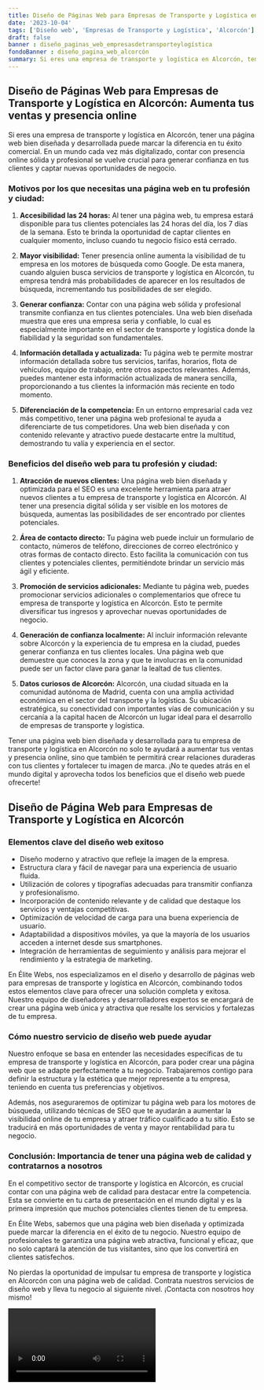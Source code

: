 ```yaml
---
title: Diseño de Páginas Web para Empresas de Transporte y Logística en Alcorcón
date: '2023-10-04'
tags: ['Diseño web', 'Empresas de Transporte y Logística', 'Alcorcón']
draft: false
banner : diseño_paginas_web_empresasdetransporteylogística
fondoBanner : diseño_pagina_web_alcorcón
summary: Si eres una empresa de transporte y logística en Alcorcón, tener una página web bien diseñada y desarrollada puede marcar la diferencia en tu éxito comercial. En un mundo cada vez más digitalizado, contar con presencia online sólida y profesional se vuelve crucial para generar confianza en tus clientes y captar nuevas oportunidades de negocio.
---
```


## **Diseño de Páginas Web para Empresas de Transporte y Logística en Alcorcón: Aumenta tus ventas y presencia online**

Si eres una empresa de transporte y logística en Alcorcón, tener una página web bien diseñada y desarrollada puede marcar la diferencia en tu éxito comercial. En un mundo cada vez más digitalizado, contar con presencia online sólida y profesional se vuelve crucial para generar confianza en tus clientes y captar nuevas oportunidades de negocio.

### Motivos por los que necesitas una página web en tu profesión y ciudad:

1. **Accesibilidad las 24 horas:** Al tener una página web, tu empresa estará disponible para tus clientes potenciales las 24 horas del día, los 7 días de la semana. Esto te brinda la oportunidad de captar clientes en cualquier momento, incluso cuando tu negocio físico está cerrado.

2. **Mayor visibilidad:** Tener presencia online aumenta la visibilidad de tu empresa en los motores de búsqueda como Google. De esta manera, cuando alguien busca servicios de transporte y logística en Alcorcón, tu empresa tendrá más probabilidades de aparecer en los resultados de búsqueda, incrementando tus posibilidades de ser elegido.

3. **Generar confianza:** Contar con una página web sólida y profesional transmite confianza en tus clientes potenciales. Una web bien diseñada muestra que eres una empresa seria y confiable, lo cual es especialmente importante en el sector de transporte y logística donde la fiabilidad y la seguridad son fundamentales.

4. **Información detallada y actualizada:** Tu página web te permite mostrar información detallada sobre tus servicios, tarifas, horarios, flota de vehículos, equipo de trabajo, entre otros aspectos relevantes. Además, puedes mantener esta información actualizada de manera sencilla, proporcionando a tus clientes la información más reciente en todo momento.

5. **Diferenciación de la competencia:** En un entorno empresarial cada vez más competitivo, tener una página web profesional te ayuda a diferenciarte de tus competidores. Una web bien diseñada y con contenido relevante y atractivo puede destacarte entre la multitud, demostrando tu valía y experiencia en el sector.

### Beneficios del diseño web para tu profesión y ciudad:

1. **Atracción de nuevos clientes:** Una página web bien diseñada y optimizada para el SEO es una excelente herramienta para atraer nuevos clientes a tu empresa de transporte y logística en Alcorcón. Al tener una presencia digital sólida y ser visible en los motores de búsqueda, aumentas las posibilidades de ser encontrado por clientes potenciales.

2. **Área de contacto directo:** Tu página web puede incluir un formulario de contacto, números de teléfono, direcciones de correo electrónico y otras formas de contacto directo. Esto facilita la comunicación con tus clientes y potenciales clientes, permitiéndote brindar un servicio más ágil y eficiente.

3. **Promoción de servicios adicionales:** Mediante tu página web, puedes promocionar servicios adicionales o complementarios que ofrece tu empresa de transporte y logística en Alcorcón. Esto te permite diversificar tus ingresos y aprovechar nuevas oportunidades de negocio.

4. **Generación de confianza localmente:** Al incluir información relevante sobre Alcorcón y la experiencia de tu empresa en la ciudad, puedes generar confianza en tus clientes locales. Una página web que demuestre que conoces la zona y que te involucras en la comunidad puede ser un factor clave para ganar la lealtad de tus clientes.

5. **Datos curiosos de Alcorcón:** Alcorcón, una ciudad situada en la comunidad autónoma de Madrid, cuenta con una amplia actividad económica en el sector del transporte y la logística. Su ubicación estratégica, su conectividad con importantes vías de comunicación y su cercanía a la capital hacen de Alcorcón un lugar ideal para el desarrollo de empresas de transporte y logística.

Tener una página web bien diseñada y desarrollada para tu empresa de transporte y logística en Alcorcón no solo te ayudará a aumentar tus ventas y presencia online, sino que también te permitirá crear relaciones duraderas con tus clientes y fortalecer tu imagen de marca. ¡No te quedes atrás en el mundo digital y aprovecha todos los beneficios que el diseño web puede ofrecerte!

<GifSeo />

<Cta />

## Diseño de Página Web para Empresas de Transporte y Logística en Alcorcón

### Elementos clave del diseño web exitoso
- Diseño moderno y atractivo que refleje la imagen de la empresa.
- Estructura clara y fácil de navegar para una experiencia de usuario fluida.
- Utilización de colores y tipografías adecuadas para transmitir confianza y profesionalismo.
- Incorporación de contenido relevante y de calidad que destaque los servicios y ventajas competitivas.
- Optimización de velocidad de carga para una buena experiencia de usuario.
- Adaptabilidad a dispositivos móviles, ya que la mayoría de los usuarios acceden a internet desde sus smartphones.
- Integración de herramientas de seguimiento y análisis para mejorar el rendimiento y la estrategia de marketing.

En Élite Webs, nos especializamos en el diseño y desarrollo de páginas web para empresas de transporte y logística en Alcorcón, combinando todos estos elementos clave para ofrecer una solución completa y exitosa. Nuestro equipo de diseñadores y desarrolladores expertos se encargará de crear una página web única y atractiva que resalte los servicios y fortalezas de tu empresa.

### Cómo nuestro servicio de diseño web puede ayudar
Nuestro enfoque se basa en entender las necesidades específicas de tu empresa de transporte y logística en Alcorcón, para poder crear una página web que se adapte perfectamente a tu negocio. Trabajaremos contigo para definir la estructura y la estética que mejor represente a tu empresa, teniendo en cuenta tus preferencias y objetivos.

Además, nos aseguraremos de optimizar tu página web para los motores de búsqueda, utilizando técnicas de SEO que te ayudarán a aumentar la visibilidad online de tu empresa y atraer tráfico cualificado a tu sitio. Esto se traducirá en más oportunidades de venta y mayor rentabilidad para tu negocio.

### Conclusión: Importancia de tener una página web de calidad y contratarnos a nosotros
En el competitivo sector de transporte y logística en Alcorcón, es crucial contar con una página web de calidad para destacar entre la competencia. Esta se convierte en tu carta de presentación en el mundo digital y es la primera impresión que muchos potenciales clientes tienen de tu empresa.

En Élite Webs, sabemos que una página web bien diseñada y optimizada puede marcar la diferencia en el éxito de tu negocio. Nuestro equipo de profesionales te garantiza una página web atractiva, funcional y eficaz, que no solo captará la atención de tus visitantes, sino que los convertirá en clientes satisfechos.

No pierdas la oportunidad de impulsar tu empresa de transporte y logística en Alcorcón con una página web de calidad. Contrata nuestros servicios de diseño web y lleva tu negocio al siguiente nivel. ¡Contacta con nosotros hoy mismo!

<Video />

<CtaBot job='Empresas de Transporte y Logística' city='Alcorcón'/>

<Gmaps query='Alcorcón+españa+maps' />